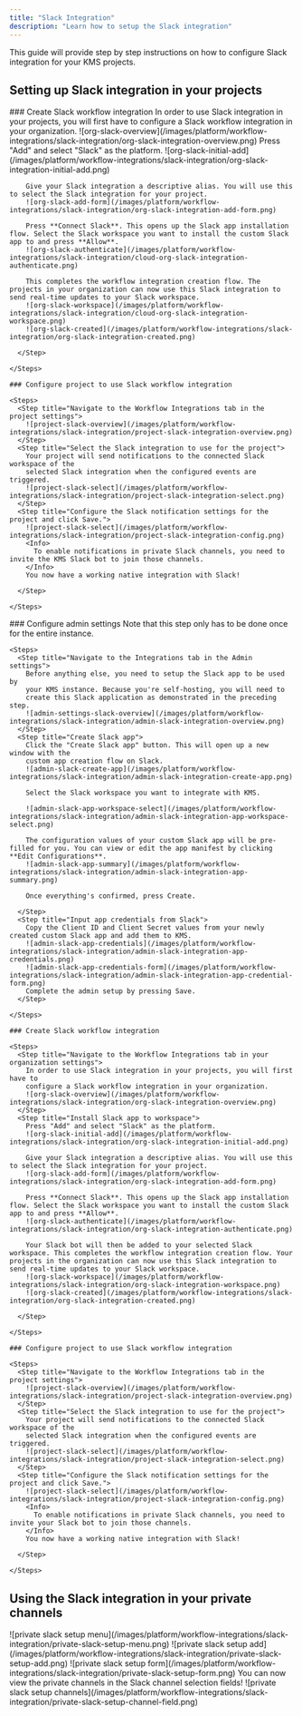 ```yaml
---
title: "Slack Integration"
description: "Learn how to setup the Slack integration"
---
```


This guide will provide step by step instructions on how to configure Slack integration for your KMS projects.

## Setting up Slack integration in your projects

<Tabs>
  <Tab title="KMS Cloud">
    ### Create Slack workflow integration
    <Steps>
      <Step title="Navigate to the Workflow Integrations tab in your organization settings">
        In order to use Slack integration in your projects, you will first have to
        configure a Slack workflow integration in your organization.
        ![org-slack-overview](/images/platform/workflow-integrations/slack-integration/org-slack-integration-overview.png)
      </Step>
      <Step title="Install Slack app to workspace">
        Press "Add" and select "Slack" as the platform.
        ![org-slack-initial-add](/images/platform/workflow-integrations/slack-integration/org-slack-integration-initial-add.png)

        Give your Slack integration a descriptive alias. You will use this to select the Slack integration for your project.
        ![org-slack-add-form](/images/platform/workflow-integrations/slack-integration/org-slack-integration-add-form.png)

        Press **Connect Slack**. This opens up the Slack app installation flow. Select the Slack workspace you want to install the custom Slack app to and press **Allow**.
        ![org-slack-authenticate](/images/platform/workflow-integrations/slack-integration/cloud-org-slack-integration-authenticate.png)

        This completes the workflow integration creation flow. The projects in your organization can now use this Slack integration to send real-time updates to your Slack workspace.
        ![org-slack-workspace](/images/platform/workflow-integrations/slack-integration/cloud-org-slack-integration-workspace.png)
        ![org-slack-created](/images/platform/workflow-integrations/slack-integration/org-slack-integration-created.png)

      </Step>

    </Steps>

    ### Configure project to use Slack workflow integration

    <Steps>
      <Step title="Navigate to the Workflow Integrations tab in the project settings">
        ![project-slack-overview](/images/platform/workflow-integrations/slack-integration/project-slack-integration-overview.png)
      </Step>
      <Step title="Select the Slack integration to use for the project">
        Your project will send notifications to the connected Slack workspace of the
        selected Slack integration when the configured events are triggered.
        ![project-slack-select](/images/platform/workflow-integrations/slack-integration/project-slack-integration-select.png)
      </Step>
      <Step title="Configure the Slack notification settings for the project and click Save.">
        ![project-slack-select](/images/platform/workflow-integrations/slack-integration/project-slack-integration-config.png)
        <Info>
          To enable notifications in private Slack channels, you need to invite the KMS Slack bot to join those channels.
        </Info>
        You now have a working native integration with Slack!

      </Step>

    </Steps>

  </Tab>
  <Tab title="Self-hosted setup">
    ### Configure admin settings
    Note that this step only has to be done once for the entire instance.

    <Steps>
      <Step title="Navigate to the Integrations tab in the Admin settings">
        Before anything else, you need to setup the Slack app to be used by
        your KMS instance. Because you're self-hosting, you will need to
        create this Slack application as demonstrated in the preceding step.
        ![admin-settings-slack-overview](/images/platform/workflow-integrations/slack-integration/admin-slack-integration-overview.png)
      </Step>
      <Step title="Create Slack app">
        Click the "Create Slack app" button. This will open up a new window with the
        custom app creation flow on Slack.
        ![admin-slack-create-app](/images/platform/workflow-integrations/slack-integration/admin-slack-integration-create-app.png)

        Select the Slack workspace you want to integrate with KMS.

        ![admin-slack-app-workspace-select](/images/platform/workflow-integrations/slack-integration/admin-slack-integration-app-workspace-select.png)

        The configuration values of your custom Slack app will be pre-filled for you. You can view or edit the app manifest by clicking **Edit Configurations**.
        ![admin-slack-app-summary](/images/platform/workflow-integrations/slack-integration/admin-slack-integration-app-summary.png)

        Once everything's confirmed, press Create.

      </Step>
      <Step title="Input app credentials from Slack">
        Copy the Client ID and Client Secret values from your newly created custom Slack app and add them to KMS.
        ![admin-slack-app-credentials](/images/platform/workflow-integrations/slack-integration/admin-slack-integration-app-credentials.png)
        ![admin-slack-app-credentials-form](/images/platform/workflow-integrations/slack-integration/admin-slack-integration-app-credential-form.png)
        Complete the admin setup by pressing Save.
      </Step>

    </Steps>

    ### Create Slack workflow integration

    <Steps>
      <Step title="Navigate to the Workflow Integrations tab in your organization settings">
        In order to use Slack integration in your projects, you will first have to
        configure a Slack workflow integration in your organization.
        ![org-slack-overview](/images/platform/workflow-integrations/slack-integration/org-slack-integration-overview.png)
      </Step>
      <Step title="Install Slack app to workspace">
        Press "Add" and select "Slack" as the platform.
        ![org-slack-initial-add](/images/platform/workflow-integrations/slack-integration/org-slack-integration-initial-add.png)

        Give your Slack integration a descriptive alias. You will use this to select the Slack integration for your project.
        ![org-slack-add-form](/images/platform/workflow-integrations/slack-integration/org-slack-integration-add-form.png)

        Press **Connect Slack**. This opens up the Slack app installation flow. Select the Slack workspace you want to install the custom Slack app to and press **Allow**.
        ![org-slack-authenticate](/images/platform/workflow-integrations/slack-integration/org-slack-integration-authenticate.png)

        Your Slack bot will then be added to your selected Slack workspace. This completes the workflow integration creation flow. Your projects in the organization can now use this Slack integration to send real-time updates to your Slack workspace.
        ![org-slack-workspace](/images/platform/workflow-integrations/slack-integration/org-slack-integration-workspace.png)
        ![org-slack-created](/images/platform/workflow-integrations/slack-integration/org-slack-integration-created.png)

      </Step>

    </Steps>

    ### Configure project to use Slack workflow integration

    <Steps>
      <Step title="Navigate to the Workflow Integrations tab in the project settings">
        ![project-slack-overview](/images/platform/workflow-integrations/slack-integration/project-slack-integration-overview.png)
      </Step>
      <Step title="Select the Slack integration to use for the project">
        Your project will send notifications to the connected Slack workspace of the
        selected Slack integration when the configured events are triggered.
        ![project-slack-select](/images/platform/workflow-integrations/slack-integration/project-slack-integration-select.png)
      </Step>
      <Step title="Configure the Slack notification settings for the project and click Save.">
        ![project-slack-select](/images/platform/workflow-integrations/slack-integration/project-slack-integration-config.png)
        <Info>
          To enable notifications in private Slack channels, you need to invite your Slack bot to join those channels.
        </Info>
        You now have a working native integration with Slack!

      </Step>

    </Steps>

  </Tab>
</Tabs>

## Using the Slack integration in your private channels

<Steps>
  <Step title="In the Apps section on Slack, find the KMS app and view the app details">
    ![private slack setup
    menu](/images/platform/workflow-integrations/slack-integration/private-slack-setup-menu.png)
  </Step>
  <Step title="Select Add this app to a channel">
    ![private slack setup
    add](/images/platform/workflow-integrations/slack-integration/private-slack-setup-add.png)
  </Step>
  <Step title="Find the private channel you want to setup notifications for and press Add">
    ![private slack setup
    form](/images/platform/workflow-integrations/slack-integration/private-slack-setup-form.png)
    You can now view the private channels in the Slack channel selection fields!
    ![private slack setup
    channels](/images/platform/workflow-integrations/slack-integration/private-slack-setup-channel-field.png)
  </Step>
</Steps>
